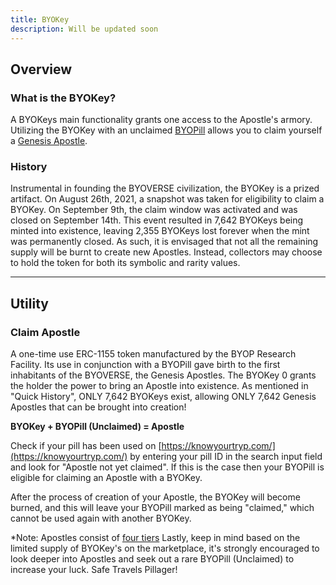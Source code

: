 ```yaml
---
title: BYOKey
description: Will be updated soon
---
```



## Overview

### What is the BYOKey?
A BYOKeys main functionality grants one access to the Apostle's armory. Utilizing the BYOKey with an unclaimed [BYOPill](/docs/byopills) allows you to claim yourself a [Genesis Apostle]((/docs/apostles)). 


### History
Instrumental in founding the BYOVERSE civilization, the BYOKey is a prized artifact. On August 26th, 2021, a snapshot was taken for eligibility to claim a BYOKey. On September 9th, the claim window was activated and was closed on September 14th. This event resulted in 7,642 BYOKeys being minted into existence, leaving 2,355 BYOKeys lost forever when the mint was permanently closed. As such, it is envisaged that not all the remaining supply will be burnt to create new Apostles. Instead, collectors may choose to hold the token for both its symbolic and rarity values.

<Player src="byokey.mp4" addSpacing className="w-full md:w-1/2" />

---

## Utility
### Claim Apostle
A one-time use ERC-1155 token manufactured by the BYOP Research Facility. Its use in conjunction with a BYOPill gave birth to the first inhabitants of the BYOVERSE, the Genesis Apostles. The BYOKey 0 grants the holder the power to bring an Apostle into existence. As mentioned in "Quick History", ONLY 7,642 BYOKeys exist, allowing ONLY 7,642 Genesis Apostles that can be brought into creation!

**BYOKey + BYOPill (Unclaimed) = Apostle**

Check if your pill has been used on [https://knowyourtryp.com/](https://knowyourtryp.com/) by entering your pill ID in the search input field and look for "Apostle not yet claimed". If this is the case then your BYOPill is eligible for claiming an Apostle with a BYOKey.

After the process of creation of your Apostle, the BYOKey will become burned, and this will leave your BYOPill marked as being "claimed," which cannot be used again with another BYOKey.

*Note: Apostles consist of [four tiers](/docs/apostles#tiers) Lastly, keep in mind based on the limited supply of BYOKey's on the marketplace, it's strongly encouraged to look deeper into Apostles and seek out a rare BYOPill (Unclaimed) to increase your luck. Safe Travels Pillager!